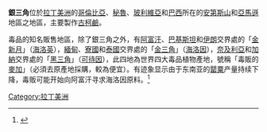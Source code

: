 '''銀三角'''位於[[拉丁美洲|拉丁美洲]]的[[哥倫比亞|哥倫比亞]]、[[秘魯|秘魯]]、[[玻利維亞|玻利維亞]]和[[巴西|巴西]]所在的[[安第斯山|安第斯山]]和[[亞馬遜雨林|亞馬遜]]地區之地區，主要製作[[古柯鹼|古柯鹼]]。

毒品的知名販售地區，除了銀三角之外，有[[阿富汗|阿富汗]]、[[巴基斯坦|巴基斯坦]]和[[伊朗|伊朗]]交界處的「[[金新月|金新月]]」（[[海洛英|海洛英]]），[[緬甸|緬甸]]、[[寮國|寮國]]和[[泰國|泰國]]交界處的「[[金三角|金三角]]」（[[海洛因|海洛因]]），[[奈及利亞|奈及利亞]]和[[加納|加納]]交界處的「[[黑三角|黑三角]]」（[[可待因|可待因]]），此四地為世界四大毒品植物產地，號稱「毒販的[[麥加|麥加]]」（必須去原產地採購，較為便宜）。有迹象显示由于东南亚的[[罌粟|罌粟]]产量持续下降，毒贩可能开始向阿富汗寻求海洛因原料。<ref>{{cite web|last=AIC|title=Heroin|url=http://www.aic.gov.au/crime_types/drugs_alcohol/drug_types/heroin.aspx|deadurl=yes|archiveurl=https://web.archive.org/web/20110402040501/http://www.aic.gov.au/crime_types/drugs_alcohol/drug_types/heroin.aspx|archivedate=2011年4月2日|df=}}</ref>

{{SouthAm-geo-stub}}
[[Category:拉丁美洲|Category:拉丁美洲]]